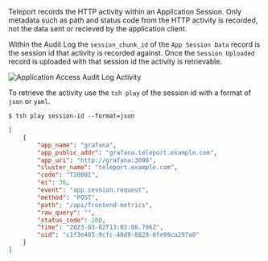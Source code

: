 Teleport records the HTTP activity within an Application Session. Only metadata
such as path and status code from the HTTP activity is recorded, not the data
sent or recieved by the application client.

Within the Audit Log the `session_chunk_id` of the `App Session Data` record is
the session id that activity is recorded against.  Once the `Session Uploaded`
record is uploaded with that session id the activity is retrievable.

![Application Access Audit Log Activity](../../../img/application-access/guides/application-access-auditlog.png)

To retrieve the activity use the `tsh play` of the session id with a format of `json` or `yaml`.

```code
$ tsh play session-id --format=json
```

```json
[
    {
        "app_name": "grafana",
        "app_public_addr": "grafana.teleport.example.com",
        "app_uri": "http://grafana:3000",
        "cluster_name": "teleport.example.com",
        "code": "T2009I",
        "ei": 36,
        "event": "app.session.request",
        "method": "POST",
        "path": "/api/frontend-metrics",
        "raw_query": "",
        "status_code": 200,
        "time": "2023-03-02T13:03:06.796Z",
        "uid": "c1f3e405-9cfc-40d9-8829-8fe99ca297a0"
    }
]
```
